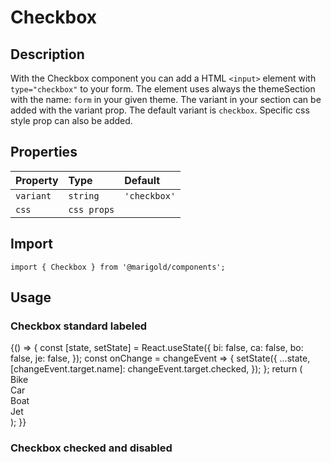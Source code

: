 
<Meta title="Components/Checkbox" />

# Checkbox

## Description

With the Checkbox component you can add a HTML `<input>` element with `type="checkbox"` to your form.
The element uses always the themeSection with the name: `form` in your given theme. The variant in your section can be added with the variant prop. The default variant is `checkbox`.
Specific css style prop can also be added.

## Properties

| Property  | Type        | Default      |
| :-------- | :---------- | :----------- |
| `variant` | `string`    | `'checkbox'` |
| `css`     | `css props` |              |

## Import

```tsx
import { Checkbox } from '@marigold/components';
```

## Usage

### Checkbox standard labeled

<Preview>
  <Story name="CheckboxOne">
    {() => {
      const [state, setState] = React.useState({
        bi: false,
        ca: false,
        bo: false,
        je: false,
      });
      const onChange = changeEvent => {
        setState({
          ...state,
          [changeEvent.target.name]: changeEvent.target.checked,
        });
      };
      return (
        <div>
          <Label htmlFor="bi">
            <Checkbox
              id="bi"
              name="bi"
              onChange={onChange}
              checked={state.bi}
              value="Bike"
            />
            Bike
          </Label>
          <br />
          <Label htmlFor="ca">
            <Checkbox
              id="ca"
              name="ca"
              onChange={onChange}
              checked={state.ca}
              value="Car"
            />
            Car
          </Label>
          <br />
          <Label htmlFor="bo">
            <Checkbox
              id="bo"
              name="bo"
              onChange={onChange}
              checked={state.bo}
              value="Boat"
            />
            Boat
          </Label>
          <br />
          <Label htmlFor="je">
            <Checkbox
              id="je"
              name="je"
              onChange={onChange}
              checked={state.je}
              value="Jet"
            />
            Jet
          </Label>
        </div>
      );
    }}
  </Story>
</Preview>

### Checkbox checked and disabled

<Preview>
  <Story name="CheckboxTwo">
    <div>
      <Checkbox checked />
      <Checkbox disabled />
      <Checkbox checked disabled />
    </div>
  </Story>
</Preview>
